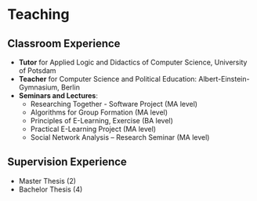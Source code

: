 # Teaching

## Classroom Experience
- **Tutor** for Applied Logic and Didactics of Computer Science, University of Potsdam
- **Teacher** for Computer Science and Political Education: Albert-Einstein-Gymnasium, Berlin
- **Seminars and Lectures**:
    - Researching Together - Software Project (MA level)
    - Algorithms for Group Formation (MA level)
    - Principles of E-Learning, Exercise (BA level)
    - Practical E-Learning Project (MA level)
    - Social Network Analysis – Research Seminar (MA level)

## Supervision Experience
- Master Thesis (2)
- Bachelor Thesis (4)
